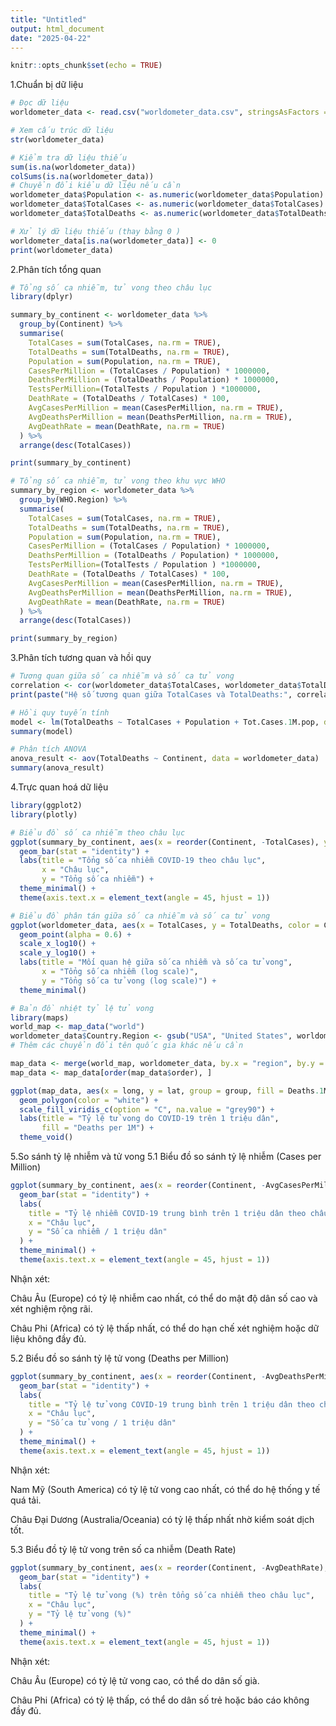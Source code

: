 ```yaml
---
title: "Untitled"
output: html_document
date: "2025-04-22"
---
```


```r
knitr::opts_chunk$set(echo = TRUE)
```
1.Chuẩn bị dữ liệu
```r
# Đọc dữ liệu
worldometer_data <- read.csv("worldometer_data.csv", stringsAsFactors = FALSE)

# Xem cấu trúc dữ liệu
str(worldometer_data)

# Kiểm tra dữ liệu thiếu
sum(is.na(worldometer_data))
colSums(is.na(worldometer_data))
# Chuyển đổi kiểu dữ liệu nếu cần
worldometer_data$Population <- as.numeric(worldometer_data$Population)
worldometer_data$TotalCases <- as.numeric(worldometer_data$TotalCases)
worldometer_data$TotalDeaths <- as.numeric(worldometer_data$TotalDeaths)

# Xử lý dữ liệu thiếu (thay bằng 0 )
worldometer_data[is.na(worldometer_data)] <- 0
print(worldometer_data)
```
2.Phân tích tổng quan
```r
# Tổng số ca nhiễm, tử vong theo châu lục
library(dplyr)

summary_by_continent <- worldometer_data %>%
  group_by(Continent) %>%
  summarise(
    TotalCases = sum(TotalCases, na.rm = TRUE),
    TotalDeaths = sum(TotalDeaths, na.rm = TRUE),
    Population = sum(Population, na.rm = TRUE),
    CasesPerMillion = (TotalCases / Population) * 1000000,
    DeathsPerMillion = (TotalDeaths / Population) * 1000000,
    TestsPerMillion=(TotalTests / Population ) *1000000,
    DeathRate = (TotalDeaths / TotalCases) * 100,
    AvgCasesPerMillion = mean(CasesPerMillion, na.rm = TRUE),
    AvgDeathsPerMillion = mean(DeathsPerMillion, na.rm = TRUE),
    AvgDeathRate = mean(DeathRate, na.rm = TRUE)
  ) %>%
  arrange(desc(TotalCases))

print(summary_by_continent)

# Tổng số ca nhiễm, tử vong theo khu vực WHO
summary_by_region <- worldometer_data %>%
  group_by(WHO.Region) %>%
  summarise(
    TotalCases = sum(TotalCases, na.rm = TRUE),
    TotalDeaths = sum(TotalDeaths, na.rm = TRUE),
    Population = sum(Population, na.rm = TRUE),
    CasesPerMillion = (TotalCases / Population) * 1000000,
    DeathsPerMillion = (TotalDeaths / Population) * 1000000,
    TestsPerMillion=(TotalTests / Population ) *1000000,
    DeathRate = (TotalDeaths / TotalCases) * 100,
    AvgCasesPerMillion = mean(CasesPerMillion, na.rm = TRUE),
    AvgDeathsPerMillion = mean(DeathsPerMillion, na.rm = TRUE),
    AvgDeathRate = mean(DeathRate, na.rm = TRUE)
  ) %>%
  arrange(desc(TotalCases))

print(summary_by_region)
```
3.Phân tích tương quan và hồi quy
```r
# Tương quan giữa số ca nhiễm và số ca tử vong
correlation <- cor(worldometer_data$TotalCases, worldometer_data$TotalDeaths, use = "complete.obs")
print(paste("Hệ số tương quan giữa TotalCases và TotalDeaths:", correlation))

# Hồi quy tuyến tính
model <- lm(TotalDeaths ~ TotalCases + Population + Tot.Cases.1M.pop, data = worldometer_data)
summary(model)

# Phân tích ANOVA
anova_result <- aov(TotalDeaths ~ Continent, data = worldometer_data)
summary(anova_result)
```
4.Trực quan hoá dữ liệu
```r
library(ggplot2)
library(plotly)

# Biểu đồ số ca nhiễm theo châu lục
ggplot(summary_by_continent, aes(x = reorder(Continent, -TotalCases), y = TotalCases, fill = Continent)) +
  geom_bar(stat = "identity") +
  labs(title = "Tổng số ca nhiễm COVID-19 theo châu lục",
       x = "Châu lục",
       y = "Tổng số ca nhiễm") +
  theme_minimal() +
  theme(axis.text.x = element_text(angle = 45, hjust = 1))

# Biểu đồ phân tán giữa số ca nhiễm và số ca tử vong
ggplot(worldometer_data, aes(x = TotalCases, y = TotalDeaths, color = Continent, size = Population)) +
  geom_point(alpha = 0.6) +
  scale_x_log10() +
  scale_y_log10() +
  labs(title = "Mối quan hệ giữa số ca nhiễm và số ca tử vong",
       x = "Tổng số ca nhiễm (log scale)",
       y = "Tổng số ca tử vong (log scale)") +
  theme_minimal()

# Bản đồ nhiệt tỷ lệ tử vong
library(maps)
world_map <- map_data("world")
worldometer_data$Country.Region <- gsub("USA", "United States", worldometer_data$Country.Region)
# Thêm các chuyển đổi tên quốc gia khác nếu cần

map_data <- merge(world_map, worldometer_data, by.x = "region", by.y = "Country.Region", all.x = TRUE)
map_data <- map_data[order(map_data$order), ]

ggplot(map_data, aes(x = long, y = lat, group = group, fill = Deaths.1M.pop)) +
  geom_polygon(color = "white") +
  scale_fill_viridis_c(option = "C", na.value = "grey90") +
  labs(title = "Tỷ lệ tử vong do COVID-19 trên 1 triệu dân",
       fill = "Deaths per 1M") +
  theme_void()
```
5.So sánh tỷ lệ nhiễm và tử vong
  5.1 Biểu đồ so sánh tỷ lệ nhiễm (Cases per Million)
```r
ggplot(summary_by_continent, aes(x = reorder(Continent, -AvgCasesPerMillion), y = AvgCasesPerMillion, fill = Continent)) +
  geom_bar(stat = "identity") +
  labs(
    title = "Tỷ lệ nhiễm COVID-19 trung bình trên 1 triệu dân theo châu lục",
    x = "Châu lục",
    y = "Số ca nhiễm / 1 triệu dân"
  ) +
  theme_minimal() +
  theme(axis.text.x = element_text(angle = 45, hjust = 1))
```
Nhận xét:

Châu Âu (Europe) có tỷ lệ nhiễm cao nhất, có thể do mật độ dân số cao và xét nghiệm rộng rãi.

Châu Phi (Africa) có tỷ lệ thấp nhất, có thể do hạn chế xét nghiệm hoặc dữ liệu không đầy đủ.



  5.2 Biểu đồ so sánh tỷ lệ tử vong (Deaths per Million)
```r
ggplot(summary_by_continent, aes(x = reorder(Continent, -AvgDeathsPerMillion), y = AvgDeathsPerMillion, fill = Continent)) +
  geom_bar(stat = "identity") +
  labs(
    title = "Tỷ lệ tử vong COVID-19 trung bình trên 1 triệu dân theo châu lục",
    x = "Châu lục",
    y = "Số ca tử vong / 1 triệu dân"
  ) +
  theme_minimal() +
  theme(axis.text.x = element_text(angle = 45, hjust = 1))
```
Nhận xét:

Nam Mỹ (South America) có tỷ lệ tử vong cao nhất, có thể do hệ thống y tế quá tải.

Châu Đại Dương (Australia/Oceania) có tỷ lệ thấp nhất nhờ kiểm soát dịch tốt.


  5.3 Biểu đồ tỷ lệ tử vong trên số ca nhiễm (Death Rate)
```r
ggplot(summary_by_continent, aes(x = reorder(Continent, -AvgDeathRate), y = AvgDeathRate, fill = Continent)) +
  geom_bar(stat = "identity") +
  labs(
    title = "Tỷ lệ tử vong (%) trên tổng số ca nhiễm theo châu lục",
    x = "Châu lục",
    y = "Tỷ lệ tử vong (%)"
  ) +
  theme_minimal() +
  theme(axis.text.x = element_text(angle = 45, hjust = 1))
```
Nhận xét:

Châu Âu (Europe) có tỷ lệ tử vong cao, có thể do dân số già.

Châu Phi (Africa) có tỷ lệ thấp, có thể do dân số trẻ hoặc báo cáo không đầy đủ.

